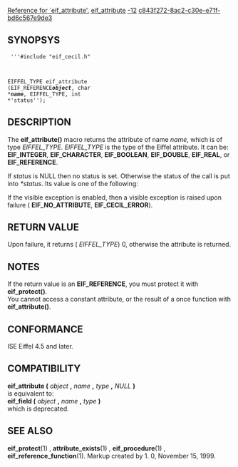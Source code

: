 [[Property:title|Reference for `eif_attribute'.]]
[[Property:link_title|eif_attribute]]
[[Property:weight|-12]]
[[Property:uuid|c843f272-8ac2-c30e-e71f-bd6c567e9de3]]
==SYNOPSYS==
<code>
'''#include "eif_cecil.h"

EIFFEL_TYPE eif_attribute (EIF_REFERENCE''' ''object''''', char *''' ''name''''', EIFFEL_TYPE, int *''' ''status'');</code>

==DESCRIPTION==
The '''eif_attribute()''' macro returns the attribute of name ''name'', which is of type ''EIFFEL_TYPE''. 
''EIFFEL_TYPE'' is the type of the Eiffel attribute. It can be: '''EIF_INTEGER''', '''EIF_CHARACTER''', '''EIF_BOOLEAN''', '''EIF_DOUBLE''', '''EIF_REAL''', or '''EIF_REFERENCE'''. 

If ''status'' is NULL then no status is set. Otherwise the status of the call is put into ''*status''. Its value is one of the following: 

If the visible exception is enabled, then a visible exception is raised upon failure ( '''EIF_NO_ATTRIBUTE''', '''EIF_CECIL_ERROR'''). 

==RETURN VALUE==
Upon failure, it returns ( ''EIFFEL_TYPE'') 0, otherwise the attribute is returned. 
==NOTES==
If the return value is an '''EIF_REFERENCE''', you must protect it with '''eif_protect()'''. <br/>
You cannot access a constant attribute, or the result of a once function with '''eif_attribute()'''. 
==CONFORMANCE==
ISE Eiffel 4.5 and later. 
==COMPATIBILITY==
'''eif_attribute (''' ''object'' ''',''' ''name'' ''',''' ''type'' ''',''' ''NULL'' ''')''' <br/>
is equivalent to: <br/>
'''eif_field (''' ''object'' ''',''' ''name'' ''',''' ''type'' ''')''' <br/>
which is deprecated. 
==SEE ALSO==
'''eif_protect'''(1) , '''attribute_exists'''(1) , '''eif_procedure'''(1) , '''eif_reference_function'''(1). Markup created by 1. 0, November 15, 1999. 



